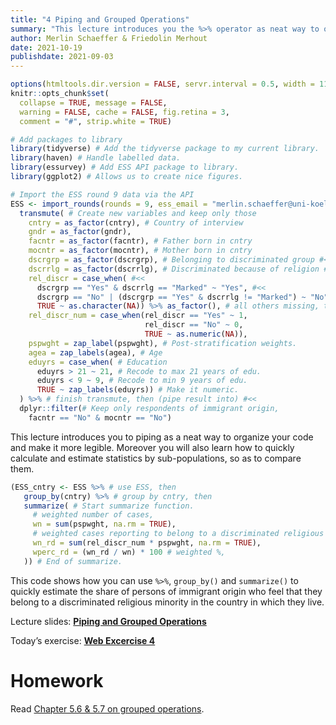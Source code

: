```yaml
---
title: "4 Piping and Grouped Operations"
summary: "This lecture introduces you the %>% operator as neat way to organize your code."
author: Merlin Schaeffer & Friedolin Merhout
date: 2021-10-19
publishdate: 2021-09-03
---
```


```r
options(htmltools.dir.version = FALSE, servr.interval = 0.5, width = 115, digits = 2)
knitr::opts_chunk$set(
  collapse = TRUE, message = FALSE, 
  warning = FALSE, cache = FALSE, fig.retina = 3,
  comment = "#", strip.white = TRUE)

# Add packages to library
library(tidyverse) # Add the tidyverse package to my current library.
library(haven) # Handle labelled data.
library(essurvey) # Add ESS API package to library.
library(ggplot2) # Allows us to create nice figures.

# Import the ESS round 9 data via the API
ESS <- import_rounds(rounds = 9, ess_email = "merlin.schaeffer@uni-koeln.de", format = "spss") %>%
  transmute( # Create new variables and keep only those
    cntry = as_factor(cntry), # Country of interview
    gndr = as_factor(gndr),
    facntr = as_factor(facntr), # Father born in cntry
    mocntr = as_factor(mocntr), # Mother born in cntry
    dscrgrp = as_factor(dscrgrp), # Belonging to discriminated group #<<
    dscrrlg = as_factor(dscrrlg), # Discriminated because of religion #<<
    rel_discr = case_when( #<<
      dscrgrp == "Yes" & dscrrlg == "Marked" ~ "Yes", #<<
      dscrgrp == "No" | (dscrgrp == "Yes" & dscrrlg != "Marked") ~ "No", #<<
      TRUE ~ as.character(NA)) %>% as_factor(), # all others missing, then change to factor #<<
    rel_discr_num = case_when(rel_discr == "Yes" ~ 1, 
                              rel_discr == "No" ~ 0,
                              TRUE ~ as.numeric(NA)),
    pspwght = zap_label(pspwght), # Post-stratification weights.     
    agea = zap_labels(agea), # Age
    eduyrs = case_when( # Education
      eduyrs > 21 ~ 21, # Recode to max 21 years of edu.
      eduyrs < 9 ~ 9, # Recode to min 9 years of edu.
      TRUE ~ zap_labels(eduyrs)) # Make it numeric.
  ) %>% # finish transmute, then (pipe result into) #<<
  dplyr::filter(# Keep only respondents of immigrant origin,
    facntr == "No" & mocntr == "No")  
```

This lecture introduces you to piping as a neat way to organize your code and make it more legible. Moreover you will also learn how to quickly calculate and estimate statistics by sub-populations, so as to compare them. 

```r
(ESS_cntry <- ESS %>% # use ESS, then
   group_by(cntry) %>% # group by cntry, then
   summarize( # Start summarize function.
     # weighted number of cases,
     wn = sum(pspwght, na.rm = TRUE),
     # weighted cases reporting to belong to a discriminated religious minority,
     wn_rd = sum(rel_discr_num * pspwght, na.rm = TRUE), 
     wperc_rd = (wn_rd / wn) * 100 # weighted %,
   )) # End of summarize.
```

This code shows how you can use `%>%`, `group_by()` and `summarize()` to quickly estimate the share of persons of immigrant origin who feel that they belong to a discriminated religious minority in the country in which they live.

Lecture slides: [**Piping and Grouped Operations**](/4-piping/4-Piping.html)

Today's exercise: [**Web Excercise 4**](/exercises/exercise4.html)

# Homework
Read [Chapter 5.6 & 5.7 on grouped operations](http://r4ds.had.co.nz/transform.html#grouped-summaries-with-summarise).